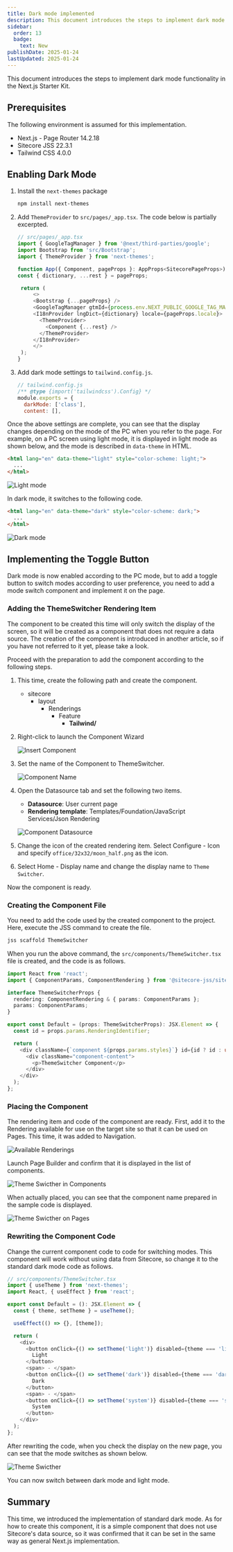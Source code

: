 ```yaml
---
title: Dark mode implemented
description: This document introduces the steps to implement dark mode functionality in the Next.js Starter Kit.
sidebar:
  order: 13
  badge:
    text: New
publishDate: 2025-01-24
lastUpdated: 2025-01-24
---
```



This document introduces the steps to implement dark mode functionality in the Next.js Starter Kit.

## Prerequisites

The following environment is assumed for this implementation.

- Next.js - Page Router 14.2.18
- Sitecore JSS 22.3.1
- Tailwind CSS 4.0.0

## Enabling Dark Mode

<Steps>

1. Install the `next-themes` package

   ```bash
   npm install next-themes
   ```

2. Add `ThemeProvider` to `src/pages/_app.tsx`. The code below is partially excerpted.

   ```ts {4,14,16}
   // src/pages/_app.tsx
   import { GoogleTagManager } from '@next/third-parties/google';
   import Bootstrap from 'src/Bootstrap';
   import { ThemeProvider } from 'next-themes';

   function App({ Component, pageProps }: AppProps<SitecorePageProps>): JSX.Element {
   const { dictionary, ...rest } = pageProps;

    return (
        <>
        <Bootstrap {...pageProps} />
        <GoogleTagManager gtmId={process.env.NEXT_PUBLIC_GOOGLE_TAG_MANAGER || ''} />
        <I18nProvider lngDict={dictionary} locale={pageProps.locale}>
          <ThemeProvider>
            <Component {...rest} />
          </ThemeProvider>
        </I18nProvider>
        </>
    );
   }
   ```

3. Add dark mode settings to `tailwind.config.js`.

   ```js {4}
   // tailwind.config.js
   /** @type {import('tailwindcss').Config} */
   module.exports = {
     darkMode: ['class'],
     content: [],
   ```

</Steps>

Once the above settings are complete, you can see that the display changes depending on the mode of the PC when you refer to the page. For example, on a PC screen using light mode, it is displayed in light mode as shown below, and the mode is described in `data-theme` in HTML.

```html
<html lang="en" data-theme="light" style="color-scheme: light;">
  ...
</html>
```

![Light mode](../../../../assets/xmcdeveloper/darkmode01.png)

In dark mode, it switches to the following code.

```html
<html lang="en" data-theme="dark" style="color-scheme: dark;">
  ...
</html>
```

![Dark mode](../../../../assets/xmcdeveloper/darkmode02.png)

## Implementing the Toggle Button

Dark mode is now enabled according to the PC mode, but to add a toggle button to switch modes according to user preference, you need to add a mode switch component and implement it on the page.

### Adding the ThemeSwitcher Rendering Item

The component to be created this time will only switch the display of the screen, so it will be created as a component that does not require a data source. The creation of the component is introduced in another article, so if you have not referred to it yet, please take a look.

<LinkCard
  title="Creating Custom Components"
  href="/en/xmcdeveloper/cretea-component/"
  target="_blank"
  description="This guide introduces the steps to add custom components to the Next.js Starter Kit provided by Sitecore."
/>

Proceed with the preparation to add the component according to the following steps.

<Steps>

1. This time, create the following path and create the component.

   <FileTree>

   - sitecore
     - layout
       - Renderings
         - Feature
           - **Tailwind/**

    </FileTree>

2. Right-click to launch the Component Wizard

   ![Insert Component](../../../../assets/xmcdeveloper/darkmode03.png)

3. Set the name of the Component to ThemeSwitcher.

   ![Component Name](../../../../assets/xmcdeveloper/darkmode04.png)

4. Open the Datasource tab and set the following two items.

   - **Datasource**: User current page
   - **Rendering template**: Templates/Foundation/JavaScript Services/Json Rendering

   ![Component Datasource](../../../../assets/xmcdeveloper/darkmode05.png)

5. Change the icon of the created rendering item. Select Configure - Icon and specify `office/32x32/moon_half.png` as the icon.

6. Select Home - Display name and change the display name to `Theme Switcher`.

</Steps>

Now the component is ready.

### Creating the Component File

You need to add the code used by the created component to the project. Here, execute the JSS command to create the file.

```bash
jss scaffold ThemeSwitcher
```

When you run the above command, the `src/components/ThemeSwitcher.tsx` file is created, and the code is as follows.

```ts
import React from 'react';
import { ComponentParams, ComponentRendering } from '@sitecore-jss/sitecore-jss-nextjs';

interface ThemeSwitcherProps {
  rendering: ComponentRendering & { params: ComponentParams };
  params: ComponentParams;
}

export const Default = (props: ThemeSwitcherProps): JSX.Element => {
  const id = props.params.RenderingIdentifier;

  return (
    <div className={`component ${props.params.styles}`} id={id ? id : undefined}>
      <div className="component-content">
        <p>ThemeSwitcher Component</p>
      </div>
    </div>
  );
};
```

### Placing the Component

The rendering item and code of the component are ready. First, add it to the Rendering available for use on the target site so that it can be used on Pages. This time, it was added to Navigation.

![Available Renderings](../../../../assets/xmcdeveloper/darkmode06.png)

Launch Page Builder and confirm that it is displayed in the list of components.

![Theme Swicther in Components](../../../../assets/xmcdeveloper/darkmode07.png)

When actually placed, you can see that the component name prepared in the sample code is displayed.

![Theme Swicther on Pages](../../../../assets/xmcdeveloper/darkmode08.png)

### Rewriting the Component Code

Change the current component code to code for switching modes. This component will work without using data from Sitecore, so change it to the standard dark mode code as follows.

```ts
// src/components/ThemeSwitcher.tsx
import { useTheme } from 'next-themes';
import React, { useEffect } from 'react';

export const Default = (): JSX.Element => {
  const { theme, setTheme } = useTheme();

  useEffect(() => {}, [theme]);

  return (
    <div>
      <button onClick={() => setTheme('light')} disabled={theme === 'light'}>
        Light
      </button>
      <span> - </span>
      <button onClick={() => setTheme('dark')} disabled={theme === 'dark'}>
        Dark
      </button>
      <span> - </span>
      <button onClick={() => setTheme('system')} disabled={theme === 'system'}>
        System
      </button>
    </div>
  );
};
```

After rewriting the code, when you check the display on the new page, you can see that the mode switches as shown below.

![Theme Swicther](/xmcdeveloper/darkmode09.gif)

You can now switch between dark mode and light mode.

## Summary

This time, we introduced the implementation of standard dark mode. As for how to create this component, it is a simple component that does not use Sitecore's data source, so it was confirmed that it can be set in the same way as general Next.js implementation.

